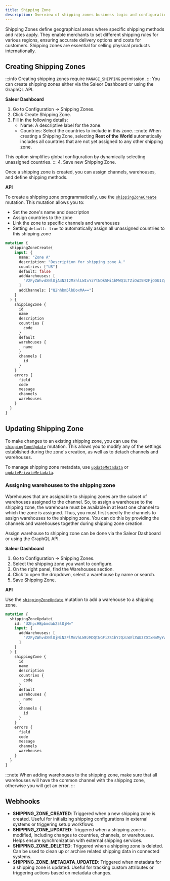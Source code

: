 ```yaml
---
title: Shipping Zone
description: Overview of shipping zones business logic and configuration in Saleor.
---
```


Shipping Zones define geographical areas where specific shipping methods and rates apply. 
They enable merchants to set different shipping rules for various regions,
ensuring accurate delivery options and costs for customers. 
Shipping zones are essential for selling physical products internationally.

## Creating Shipping Zones
:::info
Creating shipping zones require `MANAGE_SHIPPING` permission. 
:::
You can create shipping zones either via the Saleor Dashboard or using the GraphQL API.

**Saleor Dashboard**
1. Go to Configuration → Shipping Zones.
2. Click Create Shipping Zone.
3. Fill in the following details:
    - Name: A descriptive label for the zone.
    - Countries: Select the countries to include in this zone.
:::note
When creating a Shipping Zone, selecting **Rest of the World** 
automatically includes all countries that are not yet assigned to any other shipping zone.

This option simplifies global configuration by dynamically selecting unassigned countries.
:::
4. Save new Shipping Zone.

Once a shipping zone is created, you can assign channels, warehouses, and define shipping methods.

**API**

To create a shipping zone programmatically, use the [`shippingZoneCreate`](/api-reference/shipping/mutations/shipping-zone-create.mdx)
mutation. This mutation allows you to:
- Set the zone's name and description
- Assign countries to the zone
- Link the zone to specific channels and warehouses 
- Setting `default: true` to automatically assign all unassigned countries to this shipping zone

```graphql {2-12}
mutation {
  shippingZoneCreate(
    input: {
      name: "Zone A"
      description: "Description for shipping zone A."
      countries: ["US"]
      default: false
      addWarehouses: [
        "V2FyZWhvdXNlOjA4N2I2MzhlLWIxYzYtNDk5Mi1hMWQ1LTZiOWI5N2FjODU1Zg=="
      ]
      addChannels: ["Q2hhbm5lbDoxMA=="]
    }
  ) {
    shippingZone {
      id
      name
      description
      countries {
        code
      }
      default
      warehouses {
        name
      }
      channels {
        id
      }
    }
    errors {
      field
      code
      message
      channels
      warehouses
    }
  }
}
```

## Updating Shipping Zone
To make changes to an existing shipping zone, you can use the [`shippingZoneUpdate`](api-reference/shipping/mutations/shipping-zone-update.mdx) 
mutation. This allows you to modify any of the settings established during the zone's creation, as well as to detach channels and warehouses.

To manage shipping zone metadata, use [`updateMetadata`](/api-reference/miscellaneous/mutations/update-metadata.mdx) 
or [`updatePrivateMetadata`](/api-reference/miscellaneous/mutations/update-private-metadata.mdx). 

### Assigning warehouses to the shipping zone

Warehouses that are assignable to shipping zones are the subset of warehouses assigned to the channel.
So, to assign a warehouse to the shipping zone, the warehouse must be available in at least one channel to which the zone is assigned.
Thus, you must first specify the channels to assign warehouses to the shipping zone. You can do this by providing the channels and warehouses together during shipping zone creation.


Assign warehouse to shipping zone can be done via the Saleor Dashboard or using the GraphQL API.

**Saleor Dashboard**
1. Go to Configuration → Shipping Zones.
2. Select the shipping zone you want to configure.
3. On the right panel, find the Warehouses section.
4. Click to open the dropdown, select a warehouse by name or search.
5. Save Shipping Zone.

**API**

Use the [`shippingZoneUpdate`](/api-reference/shipping/mutations/shipping-zone-update.mdx) 
mutation to add a warehouse to a shipping zone.
```graphql {2-8}
mutation {
  shippingZoneUpdate(
    id: "U2hpcHBpbmdab25lOjM="
    input: {
      addWarehouses: [
        "V2FyZWhvdXNlOjNiN2FlMmVhLWEzMDQtNGFiZS1hY2QzLWVlZWU3ZDIxNmMyYw=="
      ]
    }
  ) {
    shippingZone {
      id
      name
      description
      countries {
        code
      }
      default
      warehouses {
        name
      }
      channels {
        id
      }
    }
    errors {
      field
      code
      message
      channels
      warehouses
    }
  }
}
```

:::note
When adding warehouses to the shipping zone, make sure that all warehouses will have
the common channel with the shipping zone, otherwise you will get an error.
:::


## Webhooks
- **SHIPPING_ZONE_CREATED**: Triggered when a new shipping zone is created. Useful for initializing shipping configurations in external systems or triggering setup workflows.
- **SHIPPING_ZONE_UPDATED**: Triggered when a shipping zone is modified, including changes to countries, channels, or warehouses. Helps ensure synchronization with external shipping services.
- **SHIPPING_ZONE_DELETED**: Triggered when a shipping zone is deleted. Can be used to clean up or archive related shipping data in connected systems.
- **SHIPPING_ZONE_METADATA_UPDATED**: Triggered when metadata for a shipping zone is updated. Useful for tracking custom attributes or triggering actions based on metadata changes.
